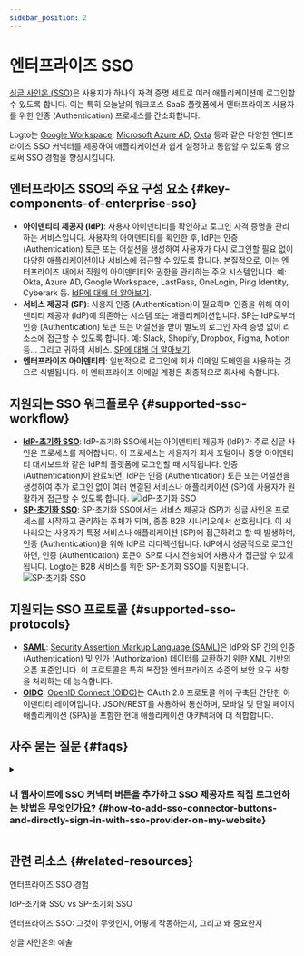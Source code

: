```yaml
---
sidebar_position: 2
---
```


# 엔터프라이즈 SSO

[싱글 사인온 (SSO)](https://auth.wiki/single-sign-on)은 사용자가 하나의 자격 증명 세트로 여러 애플리케이션에 로그인할 수 있도록 합니다. 이는 특히 오늘날의 워크포스 SaaS 플랫폼에서 엔터프라이즈 사용자를 위한 인증 (Authentication) 프로세스를 간소화합니다.

Logto는 [Google Workspace](/integrations/google-workspace), [Microsoft Azure AD](/integrations/entra-id-saml), [Okta](/integrations/okta) 등과 같은 다양한 엔터프라이즈 SSO 커넥터를 제공하여 애플리케이션과 쉽게 설정하고 통합할 수 있도록 함으로써 SSO 경험을 향상시킵니다.

## 엔터프라이즈 SSO의 주요 구성 요소 \{#key-components-of-enterprise-sso}

- **아이덴티티 제공자 (IdP)**: 사용자 아이덴티티를 확인하고 로그인 자격 증명을 관리하는 서비스입니다. 사용자의 아이덴티티를 확인한 후, IdP는 인증 (Authentication) 토큰 또는 어설션을 생성하여 사용자가 다시 로그인할 필요 없이 다양한 애플리케이션이나 서비스에 접근할 수 있도록 합니다. 본질적으로, 이는 엔터프라이즈 내에서 직원의 아이덴티티와 권한을 관리하는 주요 시스템입니다. 예: Okta, Azure AD, Google Workspace, LastPass, OneLogin, Ping Identity, Cyberark 등. [IdP에 대해 더 알아보기](https://auth.wiki/identity-provider).
- **서비스 제공자 (SP)**: 사용자 인증 (Authentication)이 필요하며 인증을 위해 아이덴티티 제공자 (IdP)에 의존하는 시스템 또는 애플리케이션입니다. SP는 IdP로부터 인증 (Authentication) 토큰 또는 어설션을 받아 별도의 로그인 자격 증명 없이 리소스에 접근할 수 있도록 합니다. 예: Slack, Shopify, Dropbox, Figma, Notion 등... 그리고 귀하의 서비스. [SP에 대해 더 알아보기](https://auth.wiki/service-provider).
- **엔터프라이즈 아이덴티티**: 일반적으로 로그인에 회사 이메일 도메인을 사용하는 것으로 식별됩니다. 이 엔터프라이즈 이메일 계정은 최종적으로 회사에 속합니다.

## 지원되는 SSO 워크플로우 \{#supported-sso-workflow}

- [**IdP-초기화 SSO**](/end-user-flows/enterprise-sso/idp-initiated-sso): IdP-초기화 SSO에서는 아이덴티티 제공자 (IdP)가 주로 싱글 사인온 프로세스를 제어합니다. 이 프로세스는 사용자가 회사 포털이나 중앙 아이덴티티 대시보드와 같은 IdP의 플랫폼에 로그인할 때 시작됩니다. 인증 (Authentication)이 완료되면, IdP는 인증 (Authentication) 토큰 또는 어설션을 생성하여 추가 로그인 없이 여러 연결된 서비스나 애플리케이션 (SP)에 사용자가 원활하게 접근할 수 있도록 합니다.
  ![IdP-초기화 SSO](./assets/idp-initiated-sso.png)
- [**SP-초기화 SSO**](/end-user-flows/enterprise-sso/sp-initiated-sso): SP-초기화 SSO에서는 서비스 제공자 (SP)가 싱글 사인온 프로세스를 시작하고 관리하는 주체가 되며, 종종 B2B 시나리오에서 선호됩니다. 이 시나리오는 사용자가 특정 서비스나 애플리케이션 (SP)에 접근하려고 할 때 발생하며, 인증 (Authentication)을 위해 IdP로 리디렉션됩니다. IdP에서 성공적으로 로그인하면, 인증 (Authentication) 토큰이 SP로 다시 전송되어 사용자가 접근할 수 있게 됩니다. Logto는 B2B 서비스를 위한 SP-초기화 SSO를 지원합니다.
  ![SP-초기화 SSO](./assets/sp-initiated-sso.png)

## 지원되는 SSO 프로토콜 \{#supported-sso-protocols}

- [**SAML**](/integrations/saml-sso): [Security Assertion Markup Language (SAML)](https://auth.wiki/saml)은 IdP와 SP 간의 인증 (Authentication) 및 인가 (Authorization) 데이터를 교환하기 위한 XML 기반의 오픈 표준입니다. 이 프로토콜은 특히 복잡한 엔터프라이즈 수준의 보안 요구 사항을 처리하는 데 능숙합니다.
- [**OIDC**](/integrations/oidc-sso): [OpenID Connect (OIDC)](https://auth.wiki/openid-connect)는 OAuth 2.0 프로토콜 위에 구축된 간단한 아이덴티티 레이어입니다. JSON/REST를 사용하여 통신하며, 모바일 및 단일 페이지 애플리케이션 (SPA)을 포함한 현대 애플리케이션 아키텍처에 더 적합합니다.

## 자주 묻는 질문 \{#faqs}

<details>
  <summary>

### 내 웹사이트에 SSO 커넥터 버튼을 추가하고 SSO 제공자로 직접 로그인하는 방법은 무엇인가요? \{#how-to-add-sso-connector-buttons-and-directly-sign-in-with-sso-provider-on-my-website}

</summary>

Logto는 웹사이트에 소셜 로그인 버튼을 추가하고 기본 로그인 양식을 표시하지 않고 직접 SSO 로그인 프로세스를 시작할 수 있도록 합니다. 자세한 지침은 [직접 로그인](/end-user-flows/authentication-parameters/direct-sign-in/) 가이드를 확인하세요.

</details>

## 관련 리소스 \{#related-resources}

<Url href="https://www.youtube.com/watch?v=-mD8Sfab7sI&t=12s"> 엔터프라이즈 SSO 경험</Url>

<Url href="https://blog.logto.io/idp-vs-sp-initiated-sso">IdP-초기화 SSO vs SP-초기화 SSO</Url>

<Url href="https://blog.logto.io/enterprise-sso">
  엔터프라이즈 SSO: 그것이 무엇인지, 어떻게 작동하는지, 그리고 왜 중요한지
</Url>

<Url href="https://blog.logto.io/single-sign-on">싱글 사인온의 예술</Url>
